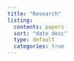 ```yaml
---
title: "Research"
listing:
  contents: papers
  sort: "date desc"
  type: default
  categories: true
---
```


<!-- ::: {#fig-elephants layout-ncol=2} -->

<!-- ![Surus](img/elephant.png){#fig-surus} -->

<!-- ![Hanno](img/logo_black.png){#fig-hanno} -->

<!-- Famous Elephants -->
<!-- ::: -->

<!-- See @fig-elephants for examples. In particular, @fig-hanno. -->



